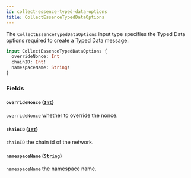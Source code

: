 ```yaml
---
id: collect-essence-typed-data-options
title: CollectEssenceTypedDataOptions
---
```



The `CollectEssenceTypedDataOptions` input type specifies the Typed Data options required to create a Typed Data message.

```graphql
input CollectEssenceTypedDataOptions {
  overrideNonce: Int
  chainID: Int!
  namespaceName: String!
}
```


### Fields

#### `overrideNonce` ([`Int`](/reference/scalars/int))

`overrideNonce` whether to override the nonce.


#### `chainID` ([`Int`](/reference/scalars/int))

`chainID` the chain id of the network.


#### `namespaceName` ([`String`](/reference/scalars/string))

`namespaceName` the namespace name.




